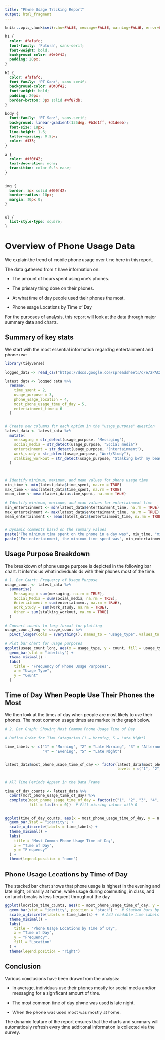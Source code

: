 ```yaml
---
title: "Phone Usage Tracking Report"
output: html_fragment
---
```


```r
knitr::opts_chunk$set(echo=FALSE, message=FALSE, warning=FALSE, error=FALSE)

```

```css
h1 {
  color: #fafafc;
  font-family: 'Futura', sans-serif;
  font-weight: bold;
  background-color: #0f0f42;
  padding: 20px;
}

h2 {
  color: #fafafc;
  font-family: 'PT Sans', sans-serif;
  background-color: #0f0f42;
  font-weight: bold;
  padding: 20px;
  border-bottom: 3px solid #4f87db;
}

body {
  font-family: 'PT Sans', sans-serif;
  background: linear-gradient(135deg, #b3d1ff, #d1deeb);
  font-size: 18px;
  line-height: 1.6;
  letter-spacing: 0.5px;
  color: #333;
}

a {
  color: #0f0f42;
  text-decoration: none;
  transition: color 0.3s ease;
}


img {
  border: 5px solid #0f0f42;
  border-radius: 10px;
  margin: 20px 0;
}


ul {
  list-style-type: square;
}
```


# Overview of Phone Usage Data

We explain the trend of mobile phone usage over time here in this report.

The data gathered from it have information on:

- The amount of hours spent using one's phones.

- The primary thing done on their phones.

- At what time of day people used their phones the most.

- Phone usage Locations by Time of Day

For the purposes of analysis, this report will look at the data through major summary data and charts.

## Summary of key stats
We start with the most essential information regarding entertainment and phone use.


```r

library(tidyverse)

logged_data <- read_csv("https://docs.google.com/spreadsheets/d/e/2PACX-1vSnGZftiMapz_Zg6q_MLISNyoJ3PQ2kFAnSDlLvuXmJQuxxTAMDmfvt9W-rILHm2Ez1NyIkQMsqTQZy/pub?gid=296253976&single=true&output=csv")

latest_data <- logged_data %>%
  rename(
    time_spent = 2,
    usage_purpose = 3,
    phone_usage_location = 4,
    most_phone_usage_time_of_day = 5,
    entertainment_time = 6
  )


# Create new columns for each option in the "usage_purpose" question
latest_data <- latest_data %>%
  mutate(
    messaging = str_detect(usage_purpose, "Messaging"),
    social_media = str_detect(usage_purpose, "Social media"),
    entertainment = str_detect(usage_purpose, "Entertainment"),
    work_study = str_detect(usage_purpose, "Work/Study"),
    stalking_workout = str_detect(usage_purpose, "Stalking both my beautiful ex situationships relentlessly|Workout Tracking")
  )



# Identify minimum, maximum, and mean values for phone usage time
min_time <- min(latest_data$time_spent, na.rm = TRUE)
max_time <- max(latest_data$time_spent, na.rm = TRUE)
mean_time <- mean(latest_data$time_spent, na.rm = TRUE)

# Identify minimum, maximum, and mean values for entertainment time
min_entertainment <- min(latest_data$entertainment_time, na.rm = TRUE)
max_entertainment <- max(latest_data$entertainment_time, na.rm = TRUE)
mean_entertainment <- mean(latest_data$entertainment_time, na.rm = TRUE)


# Dynamic comments based on the summary values
paste("The minimum time spent on the phone in a day was", min_time, "minutes while the maximum was", max_time, "minutes. On average, people spent", round(mean_time, 1), "minutes on their phones.")
paste("For entertainment, the minimum time spent was", min_entertainment, "minutes, and the average time spent on entertainment was", round(mean_entertainment, 1), "minutes.")

```


## Usage Purpose Breakdown
The breakdown of phone usage purpose is depicted in the following bar chart. It informs us what individuals do with their phones most of the time.


```r
# 1. Bar Chart: Frequency of Usage Purpose
usage_count <- latest_data %>%
  summarise(
    Messaging = sum(messaging, na.rm = TRUE),
    Social_Media = sum(social_media, na.rm = TRUE),
    Entertainment = sum(entertainment, na.rm = TRUE),
    Work_Study = sum(work_study, na.rm = TRUE),
    Other = sum(stalking_workout, na.rm = TRUE)
  )

# Convert counts to long format for plotting
usage_count_long <- usage_count %>%
  pivot_longer(cols = everything(), names_to = "usage_type", values_to = "count")

# Plot bar chart for usage purposes
ggplot(usage_count_long, aes(x = usage_type, y = count, fill = usage_type)) +
  geom_bar(stat = "identity") +
  theme_minimal() +
  labs(
    title = "Frequency of Phone Usage Purposes",
    x = "Usage Type",
    y = "Count"
  )

```

## Time of Day When People Use Their Phones the Most
We then look at the times of day when people are most likely to use their phones. The most common usage times are marked in the graph below.

``` r
# 2. Bar Graph: Showing Most Common Phone Usage Time of Day

# Define Order for Time Categories (1 = Morning, 5 = Late Night)

time_labels <- c("1" = "Morning", "2" = "Late Morning", "3" = "Afternoon", 
                 "4" = "Evening", "5" = "Late Night")


latest_data$most_phone_usage_time_of_day <- factor(latest_data$most_phone_usage_time_of_day, 
                                                   levels = c("1", "2", "3", "4", "5"))


# All Time Periods Appear in the Data Frame

time_of_day_counts <- latest_data %>%
  count(most_phone_usage_time_of_day) %>%
  complete(most_phone_usage_time_of_day = factor(c("1", "2", "3", "4", "5"), levels = c("1", "2", "3", "4", "5")), 
           fill = list(n = 0))  # Fill missing values with 0


ggplot(time_of_day_counts, aes(x = most_phone_usage_time_of_day, y = n, fill = most_phone_usage_time_of_day)) +
  geom_bar(stat = "identity") +
  scale_x_discrete(labels = time_labels) +  
  theme_minimal() +
  labs(
    title = "Most Common Phone Usage Time of Day",
    x = "Time of Day",
    y = "Frequency"
  ) +
  theme(legend.position = "none")
```


## Phone Usage Locations by Time of Day
The stacked bar chart shows that phone usage is highest in the evening and late night, primarily at home, while usage during commuting, in class, and on lunch breaks is less frequent throughout the day.

```r
ggplot(location_time_counts, aes(x = most_phone_usage_time_of_day, y = n, fill = phone_usage_location)) +
  geom_bar(stat = "identity", position = "stack") +  # Stacked bars by location
  scale_x_discrete(labels = time_labels) +  # Add readable time labels
  theme_minimal() +
  labs(
    title = "Phone Usage Locations by Time of Day",
    x = "Time of Day",
    y = "Frequency",
    fill = "Location"
  ) +
  theme(legend.position = "right")
```





## Conclusion
Various conclusions have been drawn from the analysis:

- In average, individuals use their phones mostly for social media and/or messaging for a significant amount of time.

- The most common time of day phone was used is late night.

- When the phone was used most was mostly at home. 

The dynamic feature of the report ensures that the charts and summary will automatically refresh every time additional information is collected via the survey.



